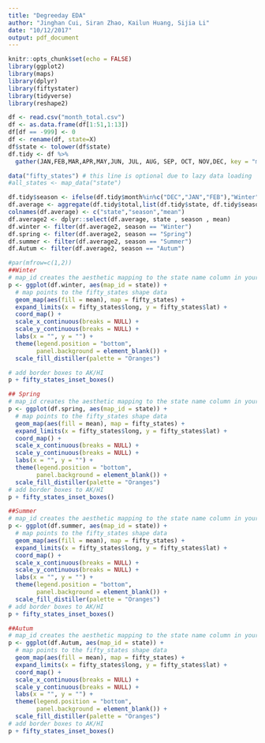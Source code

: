 ```yaml
---
title: "Degreeday EDA"
author: "Jinghan Cui, Siran Zhao, Kailun Huang, Sijia Li"
date: "10/12/2017"
output: pdf_document
---
```


```r
knitr::opts_chunk$set(echo = FALSE)
library(ggplot2)
library(maps)
library(dplyr)
library(fiftystater)
library(tidyverse)
library(reshape2)
```

```r
df <- read.csv("month_total.csv")
df <- as.data.frame(df[1:51,1:13])
df[df == -999] <- 0
df <- rename(df, state=X)
df$state <- tolower(df$state)
df.tidy <- df %>%
  gather(JAN,FEB,MAR,APR,MAY,JUN, JUL, AUG, SEP, OCT, NOV,DEC, key = "month", value = "total")
```

```r
data("fifty_states") # this line is optional due to lazy data loading
#all_states <- map_data("state")
```

```r
df.tidy$season <- ifelse(df.tidy$month%in%c("DEC","JAN","FEB"),"Winter",ifelse(df.tidy$month%in%c("MAR","APR","MAY"),"Spring",ifelse(df.tidy$month%in%c("JUN","JUL","AUG"),"Summer","Autum")))
df.average <- aggregate(df.tidy$total,list(df.tidy$state, df.tidy$season), mean)
colnames(df.average) <- c("state","season","mean")
df.average2 <- dplyr::select(df.average, state , season , mean)
df.winter <- filter(df.average2, season == "Winter")
df.spring <- filter(df.average2, season == "Spring")
df.summer <- filter(df.average2, season == "Summer")
df.Autum <- filter(df.average2, season == "Autum")
```


```r
#par(mfrow=c(1,2))
##Winter
# map_id creates the aesthetic mapping to the state name column in your data
p <- ggplot(df.winter, aes(map_id = state)) + 
  # map points to the fifty_states shape data
  geom_map(aes(fill = mean), map = fifty_states) + 
  expand_limits(x = fifty_states$long, y = fifty_states$lat) +
  coord_map() +
  scale_x_continuous(breaks = NULL) + 
  scale_y_continuous(breaks = NULL) +
  labs(x = "", y = "") +
  theme(legend.position = "bottom", 
        panel.background = element_blank()) +
  scale_fill_distiller(palette = "Oranges")

# add border boxes to AK/HI
p + fifty_states_inset_boxes()

```

```r
## Spring
# map_id creates the aesthetic mapping to the state name column in your data
p <- ggplot(df.spring, aes(map_id = state)) + 
  # map points to the fifty_states shape data
  geom_map(aes(fill = mean), map = fifty_states) + 
  expand_limits(x = fifty_states$long, y = fifty_states$lat) +
  coord_map() +
  scale_x_continuous(breaks = NULL) + 
  scale_y_continuous(breaks = NULL) +
  labs(x = "", y = "") +
  theme(legend.position = "bottom", 
        panel.background = element_blank()) +
  scale_fill_distiller(palette = "Oranges")
# add border boxes to AK/HI
p + fifty_states_inset_boxes()
```

```r
##Summer
# map_id creates the aesthetic mapping to the state name column in your data
p <- ggplot(df.summer, aes(map_id = state)) + 
  # map points to the fifty_states shape data
  geom_map(aes(fill = mean), map = fifty_states) + 
  expand_limits(x = fifty_states$long, y = fifty_states$lat) +
  coord_map() +
  scale_x_continuous(breaks = NULL) + 
  scale_y_continuous(breaks = NULL) +
  labs(x = "", y = "") +
  theme(legend.position = "bottom", 
        panel.background = element_blank()) +
  scale_fill_distiller(palette = "Oranges")
# add border boxes to AK/HI
p + fifty_states_inset_boxes()
```

```r
##Autum
# map_id creates the aesthetic mapping to the state name column in your data
p <- ggplot(df.Autum, aes(map_id = state)) + 
  # map points to the fifty_states shape data
  geom_map(aes(fill = mean), map = fifty_states) + 
  expand_limits(x = fifty_states$long, y = fifty_states$lat) +
  coord_map() +
  scale_x_continuous(breaks = NULL) + 
  scale_y_continuous(breaks = NULL) +
  labs(x = "", y = "") +
  theme(legend.position = "bottom", 
        panel.background = element_blank()) +
  scale_fill_distiller(palette = "Oranges")
# add border boxes to AK/HI
p + fifty_states_inset_boxes()
```




